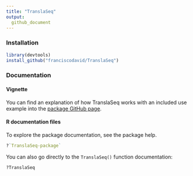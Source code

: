 ```yaml
---
title: "TranslaSeq"
output:
  github_document
---
```


### Installation

```r
library(devtools)
install_github("franciscodavid/TranslaSeq")
```

### Documentation

#### Vignette

You can find an explanation of how TranslaSeq works with an included use example
into the [package GitHub page](https://franciscodavid.github.io/TranslaSeq/vignette.html).

#### R documentation files

To explore the package documentation, see the package help.

```r
?`TranslaSeq-package`
```

You can also go directly to the `TranslaSeq()` function documentation:

```r
?TranslaSeq
```
